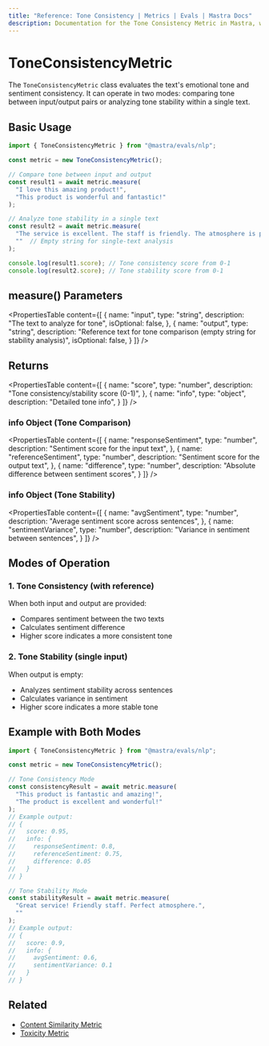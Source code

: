 ```yaml
---
title: "Reference: Tone Consistency | Metrics | Evals | Mastra Docs"
description: Documentation for the Tone Consistency Metric in Mastra, which evaluates emotional tone and sentiment consistency in text.
---
```


# ToneConsistencyMetric

The `ToneConsistencyMetric` class evaluates the text's emotional tone and sentiment consistency.  It can operate in two modes: comparing tone between input/output pairs or analyzing tone stability within a single text.

## Basic Usage

```typescript
import { ToneConsistencyMetric } from "@mastra/evals/nlp";

const metric = new ToneConsistencyMetric();

// Compare tone between input and output
const result1 = await metric.measure(
  "I love this amazing product!",
  "This product is wonderful and fantastic!"
);

// Analyze tone stability in a single text
const result2 = await metric.measure(
  "The service is excellent. The staff is friendly. The atmosphere is perfect.",
  ""  // Empty string for single-text analysis
);

console.log(result1.score); // Tone consistency score from 0-1
console.log(result2.score); // Tone stability score from 0-1
```

## measure() Parameters

<PropertiesTable
  content={[
    {
      name: "input",
      type: "string",
      description: "The text to analyze for tone",
      isOptional: false,
    },
    {
      name: "output",
      type: "string",
      description: "Reference text for tone comparison (empty string for stability analysis)",
      isOptional: false,
    }
  ]}
/>

## Returns

<PropertiesTable
  content={[
    {
      name: "score",
      type: "number",
      description: "Tone consistency/stability score (0-1)",
    },
    {
      name: "info",
      type: "object",
      description: "Detailed tone info",
    }
  ]}
/>

### info Object (Tone Comparison)

<PropertiesTable
  content={[
    {
      name: "responseSentiment",
      type: "number",
      description: "Sentiment score for the input text",
    },
    {
      name: "referenceSentiment",
      type: "number",
      description: "Sentiment score for the output text",
    },
    {
      name: "difference",
      type: "number",
      description: "Absolute difference between sentiment scores",
    }
  ]}
/>

### info Object (Tone Stability)

<PropertiesTable
  content={[
    {
      name: "avgSentiment",
      type: "number",
      description: "Average sentiment score across sentences",
    },
    {
      name: "sentimentVariance",
      type: "number",
      description: "Variance in sentiment between sentences",
    }
  ]}
/>

## Modes of Operation

### 1. Tone Consistency (with reference)
When both input and output are provided:
- Compares sentiment between the two texts
- Calculates sentiment difference
- Higher score indicates a more consistent tone

### 2. Tone Stability (single input)
When output is empty:
- Analyzes sentiment stability across sentences
- Calculates variance in sentiment
- Higher score indicates a more stable tone

## Example with Both Modes

```typescript
import { ToneConsistencyMetric } from "@mastra/evals/nlp";

const metric = new ToneConsistencyMetric();

// Tone Consistency Mode
const consistencyResult = await metric.measure(
  "This product is fantastic and amazing!",
  "The product is excellent and wonderful!"
);
// Example output:
// {
//   score: 0.95,
//   info: {
//     responseSentiment: 0.8,
//     referenceSentiment: 0.75,
//     difference: 0.05
//   }
// }

// Tone Stability Mode
const stabilityResult = await metric.measure(
  "Great service! Friendly staff. Perfect atmosphere.",
  ""
);
// Example output:
// {
//   score: 0.9,
//   info: {
//     avgSentiment: 0.6,
//     sentimentVariance: 0.1
//   }
// }
```

## Related

- [Content Similarity Metric](./content-similarity)
- [Toxicity Metric](./toxicity)
